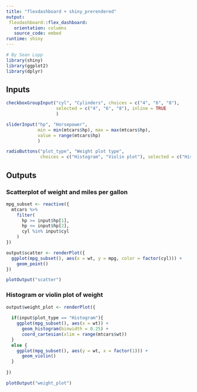 ```yaml
---
title: "flexdashboard + shiny_prerendered"
output: 
 flexdashboard::flex_dashboard:
   orientation: columns
   source_code: embed
runtime: shiny
---
```


```r
# By Sean Lopp
library(shiny)
library(ggplot2)
library(dplyr)
```

Inputs {.sidebar}
-----------------------------------------------------------------------

```r
checkboxGroupInput("cyl", "Cylinders", choices = c("4", "6", "8"),
                   selected = c("4", "6", "8"), inline = TRUE
                   )

sliderInput("hp", "Horsepower",
            min = min(mtcars$hp), max = max(mtcars$hp),
            value = range(mtcars$hp)
            )

radioButtons("plot_type", "Weight plot type", 
             choices = c("Histogram", "Violin plot"), selected = c("Histogram"))
```

Outputs
-----------------------------------------------------------------------

### Scatterplot of weight and miles per gallon

```r
mpg_subset <- reactive({
  mtcars %>%
    filter(
      hp >= input$hp[1],
      hp <= input$hp[2],
      cyl %in% input$cyl
    )
})

output$scatter <- renderPlot({
  ggplot(mpg_subset(), aes(x = wt, y = mpg, color = factor(cyl))) +
    geom_point()
})
```

```r
plotOutput("scatter")
```

### Histogram or violin plot of weight

```r
output$weight_plot <- renderPlot({
  
  if(input$plot_type == "Histogram"){
    ggplot(mpg_subset(), aes(x = wt)) +
      geom_histogram(binwidth = 0.25) +
      coord_cartesian(xlim = range(mtcars$wt)) 
  }
  else {
    ggplot(mpg_subset(), aes(y = wt, x = factor(1))) +
      geom_violin()
  }
    
})
```

```r
plotOutput("weight_plot")
```
